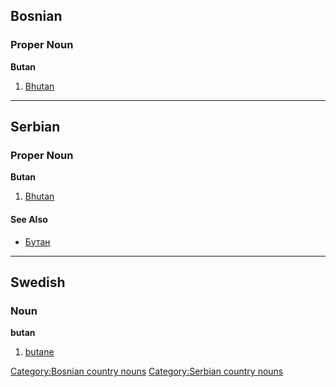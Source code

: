 ==Bosnian==
===Proper Noun===
'''Butan'''
#[[Bhutan]]
[[Category:Bosnian country nouns]]

----

==Serbian==
===Proper Noun===
'''Butan'''
#[[Bhutan]]
====See Also====
*[[Бутан]]
[[Category:Serbian country nouns]]
----

==Swedish==
===Noun===
'''butan'''
#[[butane]]